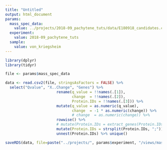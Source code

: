 ```yaml
---
title: "Untitled"
output: html_document
params:
  mass_spec_data:
    value: ../projects/2018-09_pachytene_tuts/data/E180918_candidates.csv
  experiment:
    value: 2018-09_pachytene_tuts
  sample:
    value: von_kriegsheim
---
```


<!-- Load libraries -->
```r
library(dplyr)
library(tidyr)
```

```r
file <- params$mass_spec_data
```

```r
data <- read.csv2(file, stringsAsFactors = FALSE) %>% 
  select("Qvalue", "X..Change", "Genes") %>%
                       rename(q_value = !!names(.[1]),
                              change  = !!names(.[2]),
                              Protein.IDs = !!names(.[3])) %>%
                       mutate(q_value = as.numeric(q_value),
                              change  = -1 * as.numeric(change)) %>%
                              # change  = as.numeric(change)) %>%
                       rowwise() %>%
                       # mutate(Protein.IDs = extract_genes(Protein.IDs)) %>%
                       mutate(Protein.IDs = strsplit(Protein.IDs, ";")) %>%
                       unnest(Protein.IDs) %>% unique()
```

```r
saveRDS(data, file=paste("../projects/", params$experiment, "/views/mass_spec.Rda", sep=""))
```

```r

```

